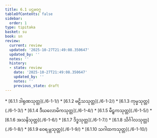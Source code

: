 ```yaml
---
title: 6.1 ပဌမဝဂ္ဂ
tableOfContents: false
sidebar:
  order: 1
type: tipitaka
basket: su
book: sn
review:
  current: review
  updated: '2025-10-27T21:49:08.350647'
  updated_by: ''
  notes: ''
  history:
  - state: review
    date: '2025-10-27T21:49:08.350647'
    updated_by: ''
    notes: ''
    previous_state: draft
---
```



<ReviewStatus review={frontmatter.review} showDetails={true} />

<HypothesisAnnotation frontmatter={frontmatter} />

<DynamicBreadcrumb />



<TableOfContents book="sn" section="6.1">
* [6.1.1 ဒါရုဏသုတ္တ](./6-1-1/)
* [6.1.2 ဗဠိသသုတ္တ](./6-1-2/)
* [6.1.3 ကုမ္မသုတ္တ](./6-1-3/)
* [6.1.4 ဒီဃလောမိကသုတ္တ](./6-1-4/)
* [6.1.5 မီဠှကသုတ္တ](./6-1-5/)
* [6.1.6 အသနိသုတ္တ](./6-1-6/)
* [6.1.7 ဒိဒ္ဓသုတ္တ](./6-1-7/)
* [6.1.8 သိင်္ဂါလသုတ္တ](./6-1-8/)
* [6.1.9 ဝေရမ္ဘသုတ္တ](./6-1-9/)
* [6.1.10 သဂါထကသုတ္တ](./6-1-10/)
</TableOfContents>